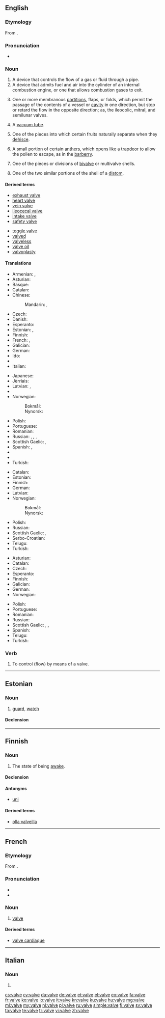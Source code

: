 ==English==

{{wikipedia}}

===Etymology===
From {{etyl|la|en}} {{term|valva|lang=la}}.

===Pronunciation===
* {{IPA|/ˈvælv/}}

===Noun===
{{en-noun}}

# A device that controls the flow of a gas or fluid through a pipe.
# A device that admits fuel and air into the cylinder of an internal combustion engine, or one that allows combustion gases to exit.
# {{context|anatomy|lang=en}} One or more membranous [[partition]]s, flaps, or folds, which permit the passage of the contents of a vessel or [[cavity]] in one direction, but stop or retard the flow in the opposite direction; as, the ileocolic, mitral, and semilunar valves.
# {{context|British|lang=en}} A [[vacuum tube]].
# {{context|botany|lang=en}} One of the pieces into which certain fruits naturally separate when they [[dehisce]].
# {{context|botany|lang=en}} A small portion of certain [[anther]]s, which opens like a [[trapdoor]] to allow the pollen to escape, as in the [[barberry]].
# {{context|biology|lang=en}} One of the pieces or divisions of [[bivalve]] or multivalve shells.
# {{context|biology|lang=en}} One of the two similar portions of the shell of a [[diatom]].

====Derived terms====
{{top2}}
* [[exhaust valve]]
* [[heart valve]]
* [[vein valve]]
* [[ileocecal valve]]
* [[intake valve]]
* [[safety valve]]
{{mid2}}
* [[toggle valve]]
* [[valved]]
* [[valveless]]
* [[valve oil]]
* [[valvoplasty]]
{{bottom}}

====Translations====
{{trans-top|device that controls flow of gas or fluid}}
* Armenian: {{t|hy|փական|sc=Armn}}, {{t|hy|կափույր|sc=Armn}}
* Asturian: {{t|ast|válvula|f}}
* Basque: {{t|eu|balbula}}
* Catalan: {{t|ca|vàlvula|f}}
* Chinese:
*: Mandarin: {{t+|cmn|閥門|sc=Hani}}, {{t|cmn|阀门|tr=fámén|sc=Hani}}
* Czech: {{t|cs|ventil|m}}
* Danish: {{t|da|ventil|c}}
* Esperanto: {{t|eo|valvo}}
* Estonian: {{t|et|ventiil}}, {{t|et|klapp}}
* Finnish: {{t+|fi|venttiili}}
* French: {{t+|fr|clapet|m}}, {{t+|fr|soupape|f}}
* Galician: {{t|gl|válvula|f}}
* German: {{t+|de|Ventil|n}}
* Ido: {{t+|io|valvo}}
* {{trreq|id}}
* Italian: {{t+|it|valvola|f}}
{{trans-mid}}
* Japanese: {{t|ja|バルブ|tr=barubu|sc=Jpan}}
* Jèrriais: {{t|roa-jer|cliavette|f}}
* Latvian: {{t|lv|ventilis|m}}, {{t|lv|krāns|m}}
* {{trreq|luy}}
* Norwegian:
*: Bokmål: {{t|nb|ventil|m}}
*: Nynorsk: {{t|nn|ventil|m}}
* Polish: {{t+|pl|zawór|m}}
* Portuguese: {{t+|pt|válvula|f}}
* Romanian: {{t+|ro|ventil|n}}
* Russian: {{t+|ru|вентиль|m|tr=véntilʹ}}, {{t+|ru|клапан|m|tr=klápan}}, {{t+|ru|задвижка|f|tr=zadvížka}}, {{t+|ru|заслонка|f|tr=zaslónka|sc=Cyrl}}
* Scottish Gaelic: {{t|gd|cìochag|f}}, {{t|gd|pìob-chòmhla|f}}
* Spanish: {{t+|es|válvula|f}}, {{t+|es|llave|f}}
* {{trreq|ta}}
* {{trreq|te}}
* Turkish: {{t+|tr|supap}}
{{trans-bottom}}

{{trans-top|device in an internal combustion engine}}
* Catalan: {{t|ca|vàlvula|f}}
* Estonian: {{t|et|klapp}}
* Finnish: {{t+|fi|venttiili}}
* German: {{t+|de|Ventil|n}}
* Latvian: {{t|lv|vārsts|m}}
* Norwegian: 
*: Bokmål: {{t|nb|ventil|m}}
*: Nynorsk: {{t|nn|ventil|m}}
{{trans-mid}}
* Polish: {{t+|pl|zawór|m}}
* Russian: {{t+|ru|клапан|m|tr=klápan}}
* Scottish Gaelic: {{t|gd|cìochag|f}}, {{t|gd|pìob-chòmhla|f}}
* Serbo-Croatian: {{t|sh|ventil|m}}
* Telugu: {{t|te|కొలిమితిత్తి యొక్క మూత|tr=kolimititti yokka moota|sc=Telu}}
* Turkish: {{t+|tr|supap}}
{{trans-bottom}}

{{trans-top|in anatomy}}
* Asturian: {{t|ast|válvula|f}}
* Catalan: {{t|ca|vàlvula|f}}
* Czech: {{t|cs|chlopeň|f}}
* Esperanto: {{t|eo|valvo}}
* Finnish: {{t+|fi|läppä}}
* Galician: {{t|gl|válvula|f}}
* German: {{t+|de|Klappe|f}}
* Norwegian: {{t|no|klaff|m}}
{{trans-mid}}
* Polish: {{t|pl|zastawka|f}}
* Portuguese: {{t+|pt|válvula|f}}
* Romanian: {{t+|ro|valvă|f}}
* Russian: {{t+|ru|клапан|m|tr=klápan}}
* Scottish Gaelic: {{t|gd|cìochag|f}}, {{t|gd|pìob-chòmhla|f}}, {{t|gd|duilleag-dhoras}}
* Spanish: {{t+|es|válvula|f}}
* Telugu: {{t+|te|కవాటము|tr=kavaaTamu|sc=Telu}}
* Turkish: {{t+|tr|kapak}}
{{trans-bottom}}

{{trans-see|vacuum tube}}

===Verb===
{{en-verb|valv|ing}}

# {{context|transitive|lang=en}} To control (flow) by means of a valve.

----

==Estonian==

===Noun===
{{et-noun|valve|valvet}}

# [[guard]], [[watch]]

====Declension====
{{rfinfl|et|noun}}

----

==Finnish==

===Noun===
{{head|fi|noun}}

# The state of being [[awake]].

====Declension====
{{fi-decl-hame|valv}}

====Antonyms====
* [[uni]]

====Derived terms====
* [[olla valveilla]]

----

==French==

===Etymology===
From {{etyl|la|fr}} {{term|valva|lang=la}}.

===Pronunciation===
* {{audio|Fr-valve.ogg|audio}}
* {{IPA|/valv/|lang=fr}}

===Noun===
{{fr-noun|f}}

# [[#Noun|valve]]

====Derived terms====
* [[valve cardiaque]]

----

==Italian==

===Noun===
{{head|it|plural}} {{g|f}}

# {{plural of|valva|lang=it}}

[[cs:valve]]
[[cy:valve]]
[[da:valve]]
[[de:valve]]
[[et:valve]]
[[el:valve]]
[[eo:valve]]
[[fa:valve]]
[[fr:valve]]
[[ko:valve]]
[[io:valve]]
[[it:valve]]
[[kn:valve]]
[[ku:valve]]
[[hu:valve]]
[[mg:valve]]
[[ml:valve]]
[[my:valve]]
[[nl:valve]]
[[pl:valve]]
[[ru:valve]]
[[simple:valve]]
[[fi:valve]]
[[sv:valve]]
[[ta:valve]]
[[te:valve]]
[[tr:valve]]
[[vi:valve]]
[[zh:valve]]